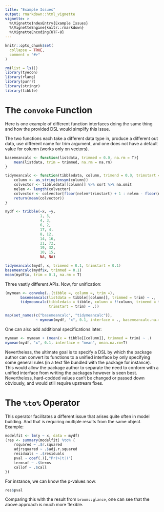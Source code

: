 ```yaml
---
title: "Example Issues"
output: rmarkdown::html_vignette
vignette: >
  %\VignetteIndexEntry{Example Issues}
  %\VignetteEngine{knitr::rmarkdown}
  %\VignetteEncoding{UTF-8}
---
```


```r
knitr::opts_chunk$set(
  collapse = TRUE,
  comment = "#>"
)
```

```r
rm(list = ls())
library(tyecon)
library(rlang)
library(purrr)
library(stringr)
library(tibble)
```

# The `convoke` Function

Here is one example of different function interfaces doing the same thing and how the provided DSL would simplify this issue.

The two functions each take a different data type in, produce a different out data, use different name for trim argument, and one does not have a default value for column (works only on vectors).

```r
basemeancalc <- function(listdata, trimmed = 0.0, na.rm = T){
    mean(listdata, trim = trimmed, na.rm = na.rm)
}

tidymeancalc <- function(tibbledata, column, trimend = 0.0, trimstart = 0.0){
    column <- as_string(ensym(column))
    colvector <- tibbledata[[column]] %>% sort %>% na.omit
    nelem <- length(colvector)
    colvector <- colvector[floor(nelem*trimstart) + 1 : nelem - floor(nelem*trimend)]
    return(mean(colvector))
}

mydf <- tribble(~x, ~y,
                1, 5,
                4, 3,
                6, 2,
                17, 4,
                8, 12,
                14, 16,
                21, 72,
                19, 32,
                10, 15,
                NA, NA)

tidymeancalc(mydf, x, trimend = 0.1, trimstart = 0.1)
basemeancalc(mydf$x, trimmed = 0.1)
mean(mydf$x, trim = 0.1, na.rm = T)
```

Three vastly different APIs. Now, for unification:

```r
(mymean <- convoke(..(tibble =, column =, trim =),
       basemeancalc(listdata = tibble[[column]], trimmed = trim) ~ .,
       tidymeancalc(tibbledata = tibble, column = !!column, trimend = trim,
                    trimstart = trim) ~ .))
```

```r
map(set_names(c("basemeancalc", "tidymeancalc")),
              ~ mymean(mydf, "x", 0.1, interface = ., basemeancalc.na.rm=T))
```

One can also add additional specifications later:

```r
mymean <- mymean + (mean(x = tibble[[column]], trimmed = trim) ~ .)
mymean(mydf, "x", 0.1, interface = "mean", mean.na.rm=T)
```

Nevertheless, the ultimate goal is to specify a DSL by which the package author can convert its functions to a unified interface by only specifying some general rules (in a text file bundled with the package for instance). This would allow the package author to separate the need to conform with a unified interface from writing the packages however is seen best.
Nevertheless, hard-codded values can't be changed or passed down obviously, and would still require upstream fixes.

# The `%to%` Operator

This operator facilitates a different issue that arises quite often in model building. And that is requiring multiple results from the same object. Example:

```r
modelfit <- lm(y ~ x, data = mydf)
(res <- summary(modelfit) %to% {
    rsquared ~ .$r.squared
    adjrsquared ~ .$adj.r.squared
    residuals ~ .$residuals
    pval ~ coef(.)[,"Pr(>|t|)"]
    termsof ~ .$terms
    callof ~ .$call
})
```

For instance, we can know the p-values now:

```r
res$pval
```

Comparing this with the result from `broom::glance`, one can see that the above approach is much more flexible.

